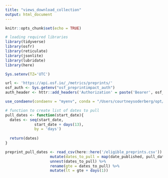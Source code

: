 ```yaml
---
title: "views_download_collection"
output: html_document
---
```


```r
knitr::opts_chunk$set(echo = TRUE)

# loading required libraries
library(tidyverse)
library(osfr)
library(reticulate)
library(jsonlite)
library(lubridate)
library(here)

Sys.setenv(TZ='UTC')

url <- 'https://api.osf.io/_/metrics/preprints/'
osf_auth <- Sys.getenv("osf_preprintimpact_auth")
auth_header <- httr::add_headers('Authorization' = paste('Bearer', osf_auth))

use_condaenv(condaenv = "myenv", conda = "/Users/courtneysoderberg/opt/anaconda3/bin/python")
```

```r
# function to create list of dates to pull
pull_dates <- function(start_date){
  dates <- seq(start_date, 
             start_date + days(13), 
             by = 'days')
  
  return(dates)
}

preprint_pull_dates <- read_csv(here::here('/eligible_preprints.csv')) %>%
                    mutate(dates_to_pull = map(date_published, pull_dates)) %>%
                    unnest(dates_to_pull) %>%
                    rename(gte = dates_to_pull) %>%
                    mutate(lt = gte + days(1))
```

